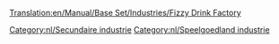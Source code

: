 [[Translation:en/Manual/Base Set/Industries/Fizzy Drink Factory]]

{{nl/Industrieën|image=en/FizzyDrinkFactory.png
|name=Frisdrankfabriek
|climates=[[nl/Manual/Klimaat#speelgoedland|Speelgoedland]]
|accepts=[[nl/Manual/Base Set/Cargos/Cola|Cola]],[[nl/Manual/Base Set/Cargos/Bubbels|Bubbels]]
|produces=[[nl/Manual/Base Set/Cargos/Frisdrank|Frisdrank]]
|notes=Niet aanwezig in andere [[nl/Manual/Klimaat|klimaten]].
}}

{{nl/Navbox Industrieën}}
[[Category:nl/Secundaire industrie]]
[[Category:nl/Speelgoedland industrie]]